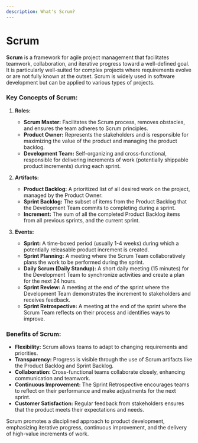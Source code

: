 ```yaml
---
description: What's Scrum?
---
```


# Scrum

**Scrum** is a framework for agile project management that facilitates teamwork, collaboration, and iterative progress toward a well-defined goal. It is particularly well-suited for complex projects where requirements evolve or are not fully known at the outset. Scrum is widely used in software development but can be applied to various types of projects.

### Key Concepts of Scrum:

1. **Roles:**
   - **Scrum Master:** Facilitates the Scrum process, removes obstacles, and ensures the team adheres to Scrum principles.
   - **Product Owner:** Represents the stakeholders and is responsible for maximizing the value of the product and managing the product backlog.
   - **Development Team:** Self-organizing and cross-functional, responsible for delivering increments of work (potentially shippable product increments) during each sprint.

2. **Artifacts:**
   - **Product Backlog:** A prioritized list of all desired work on the project, managed by the Product Owner.
   - **Sprint Backlog:** The subset of items from the Product Backlog that the Development Team commits to completing during a sprint.
   - **Increment:** The sum of all the completed Product Backlog items from all previous sprints, and the current sprint.

3. **Events:**
   - **Sprint:** A time-boxed period (usually 1-4 weeks) during which a potentially releasable product increment is created.
   - **Sprint Planning:** A meeting where the Scrum Team collaboratively plans the work to be performed during the sprint.
   - **Daily Scrum (Daily Standup):** A short daily meeting (15 minutes) for the Development Team to synchronize activities and create a plan for the next 24 hours.
   - **Sprint Review:** A meeting at the end of the sprint where the Development Team demonstrates the increment to stakeholders and receives feedback.
   - **Sprint Retrospective:** A meeting at the end of the sprint where the Scrum Team reflects on their process and identifies ways to improve.

### Benefits of Scrum:

- **Flexibility:** Scrum allows teams to adapt to changing requirements and priorities.
- **Transparency:** Progress is visible through the use of Scrum artifacts like the Product Backlog and Sprint Backlog.
- **Collaboration:** Cross-functional teams collaborate closely, enhancing communication and teamwork.
- **Continuous Improvement:** The Sprint Retrospective encourages teams to reflect on their performance and make adjustments for the next sprint.
- **Customer Satisfaction:** Regular feedback from stakeholders ensures that the product meets their expectations and needs.

Scrum promotes a disciplined approach to product development, emphasizing iterative progress, continuous improvement, and the delivery of high-value increments of work.
